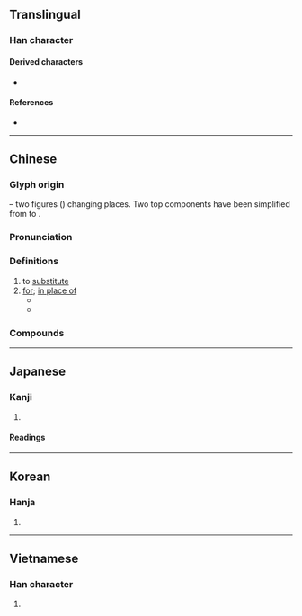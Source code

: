{{character info/new}}
{{also|賛|暜}}
==Translingual==
{{stroke order|strokes=12}}

===Han character===
{{Han char|rn=73|rad=曰|as=08|sn=12|four=55603|canj=QOA|ids=⿱㚘曰}}

====Derived characters====
* {{l|mul|[[僣]], [[簮]], [[譛]], [[鐟]], [[䣠]], [[䲋]], [[𠟆]], [[𠾱]], [[𡼫]], [[𢡚]], [[𣚽]], [[𤏖]], [[𥋋]], [[𦅦]], [[𦏋]], [[𦠛]], [[𦻘]], [[𨅕]], [[𩁀]], [[𩅮]], [[𩕗]], [[𩞲]], [[𪍲]], [[𪖽]]}} <!-- 潜 derived from 潛 -->

====References====
* {{Han ref|kx=0503.040|dkj=14300|dj=0877.030|hdz=21515.080|uh=66FF|ud=26367|bh=B4C0|bd=46272}}

----

==Chinese==
{{zh-forms|alt=暜:original form (竝+曰),𤾕:historical variant,𤽽:historical variant}}

===Glyph origin===
{{Han etym}}
{{Han compound|竝|曰|ls=ic}} – two figures ({{lang|zh|竝}}) changing places. Two top components have been simplified from {{zh-l|*立}} to {{zh-l|*夫}}.

===Pronunciation===
{{zh-pron
|m=tì
|c=tai3
|h=pfs=thai/thi
|mn=qz,xm,zz,yl,tn,kh,tc:thè/qz,xm,lk,tp,km,mg,hc,tc:thòe/qz,tw,xm:thùi/qz,tw,xm:thoeh
|mn_note=thè - literary; thòe/thuì/thoeh - vernacular
|w=2thi
|mc=y
|oc=y
|ma=
|cat=v,prep
}}

===Definitions===
{{zh-hanzi}}

# to [[substitute]]
# [[for]]; [[in place of]]
#* {{zh-x|他 替 我 去 了 趟 超市。|He went to the supermarket '''for''' me. [Originally, I was the person who should go to the supermarket]}}
#* {{zh-x|奴才 替 天下百姓 感激 皇太后 恩典！|I, '''on behalf of''' the people throughout the world, [hereby] express my gratitude for the kindness of the empress dowager!|ref={{w|zh:苍穹之昴 (电视剧)|The Firmament of the Pleiades}}}}

===Compounds===
{{zh-der|一替|一替一句|世代交替|交替|代替|代替品|代替物|代替財|倒替|冒名頂替|凌替|抽替|拉替身兒|捉生替死|接替|接替栽培|新舊交替|更替|替人|替代|替代作用|替代品|替代能源|替僧|替力|替另|替天行道|替子|替工|替手填腳|替換|替死鬼|替狗奪食|替班|替罪羊|替罪羔羊|替考|替聘|替補|替身|替身演員|替頭|替頭兒|槍替|淪替|演替|獻可替否|獻替可否|興替|衰替|輪替|進可替不|進可替否|陵替|隆替|零替|頂替}}

----

==Japanese==

===Kanji===
{{ja-kanji|grade=c|rs=曰08}}

# {{defn|lang=ja|sort=曰08}}

====Readings====
{{ja-readings
|goon=たい
|on=てい
|kun=か-える<か-へる, か-わる<か-はる, すた-れる
}}

----

==Korean==

===Hanja===
{{ko-hanja|hangeul=체|eumhun=|rv=che|mr=ch'e|y=chey}}

# {{defn|lang=ko|sort=曰08}}

----

==Vietnamese==

===Han character===
{{vi-readings|rs=曰08|hanviet=thế}}

# {{defn|lang=vi|sort=曰08}}

{{cln|vi|Han tu}}